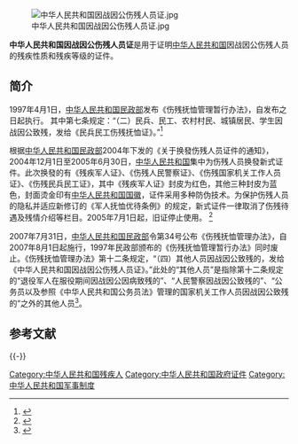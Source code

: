 [[File:中华人民共和国因战因公伤残人员证.jpg|thumb]]

'''中华人民共和国因战因公伤残人员证'''是用于证明[[中华人民共和国|中华人民共和国]]因战因公伤残人员的残疾性质和残疾等级的证件。

==简介==
1997年4月1日，[[中华人民共和国民政部|中华人民共和国民政部]]发布《伤残抚恤管理暂行办法》，自发布之日起执行。 其中第七条规定：“（二）民兵、民工、农村村民、城镇居民、学生因战因公致残，发给《民兵民工伤残抚恤证》。”<ref>{{Cite web |url=http://www.people.com.cn/item/flfgk/gwyfg/1997/213022199701.html |title=伤残抚恤管理暂行办法，人民网，于2013-05-04查阅 |accessdate=2013-05-04 |archive-date=2016-03-04 |archive-url=https://web.archive.org/web/20160304045910/http://www.people.com.cn/item/flfgk/gwyfg/1997/213022199701.html |dead-url=no }}</ref>

根据[[中华人民共和国民政部|中华人民共和国民政部]]2004年下发的《关于换發伤残人员证件的通知》，2004年12月1日至2005年6月30日，[[中华人民共和国|中华人民共和国]]集中为伤残人员换發新式证件。此次换發的有《残疾军人证》、《伤残人民警察证》、《伤残国家机关工作人员证》、《伤残民兵民工证》，其中《残疾军人证》封皮为红色，其他三种封皮为蓝色，封面烫金印有[[中华人民共和国国徽|中华人民共和国国徽]]，证件采用多种防伪技术。为保护伤残人员的隐私并适应新修订的《军人抚恤优待条例》的规定，新式证件一律取消了伤残待遇及残情介绍等栏目。2005年7月1日起，旧证停止使用。 <ref>{{Cite web |url=http://news.xinhuanet.com/newscenter/2004-11/26/content_2264923.htm |title=我国新式伤残人员证将于12月1日起正式启用，新华网，2004年11月26日 |accessdate=2013年5月4日 |archive-date=2005年9月9日 |archive-url=https://web.archive.org/web/20050909113016/http://news.xinhuanet.com/newscenter/2004-11/26/content_2264923.htm |dead-url=no }}</ref>

2007年7月31日，[[中华人民共和国民政部|中华人民共和国民政部]]令第34号公布《伤残抚恤管理办法》，自2007年8月1日起施行，1997年民政部颁布的《伤残抚恤管理暂行办法》同时废止。《伤残抚恤管理办法》第十二条规定，“（四）其他人员因战因公致残的，发给《中华人民共和国因战因公伤残人员证》。”此处的“其他人员”是指除第十二条规定的“退役军人在服役期间因战因公因病致残的”、“人民警察因战因公致残的”、“公务员以及参照《中华人民共和国公务员法》管理的国家机关工作人员因战因公致残的”之外的其他人员<ref>{{Cite web |url=http://www.gov.cn/ziliao/flfg/2007-08/01/content_702740.htm |title=伤残抚恤管理办法（中华人民共和国民政部令第34号），中国政府网，2007-08-01 |accessdate=2013-05-04 |archive-date=2016-03-04 |archive-url=https://web.archive.org/web/20160304074042/http://www.gov.cn/ziliao/flfg/2007-08/01/content_702740.htm |dead-url=no }}</ref>。

==参考文献==
{{Reflist|2}}

{{-}}
{{中华人民共和国内地个人身份证件}}
{{中国残疾人}}
[[Category:中华人民共和国残疾人|Category:中华人民共和国残疾人]]
[[Category:中华人民共和国政府证件|Category:中华人民共和国政府证件]]
[[Category:中华人民共和国军事制度|Category:中华人民共和国军事制度]]
